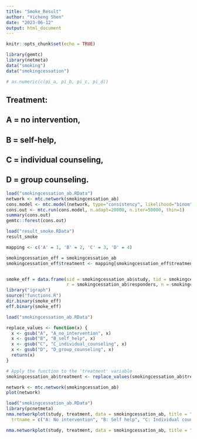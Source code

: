 ```yaml
---
title: "Smoke_Result"
author: "Yicheng Shen"
date: "2023-06-12"
output: html_document
---
```


```r
knitr::opts_chunk$set(echo = TRUE)
```

```r
library(gemtc)
library(netmeta)
data("smoking")
data("smokingcessation")

# as.numeric(c(pi_a, pi_b, pi_c, pi_d))
```

## Treatment: 
##  A = no intervention, 
##  B = self-help, 
##  C = individual counseling,
##  D = group counseling.

```r
load("smokingcessation_ab.RData")
network <- mtc.network(smokingcessation_ab)
cons.model <- mtc.model(network, type="consistency", likelihood="binom", link="logit", linearModel="random")
cons.out <- mtc.run(cons.model, n.adapt=20000, n.iter=50000, thin=1)
summary(cons.out)
gemtc::forest(cons.out)
```


```r
load("result_smoke.RData")
result_smoke
```



```r
mapping <- c('A' = 1, 'B' = 2, 'C' = 3, 'D' = 4)

smokingcessation_eff = smokingcessation_ab
smokingcessation_eff$treatment <- mapping[smokingcessation_eff$treatment]


smoke_eff = data.frame(sid = smokingcessation_ab$study, tid = smokingcessation_eff$treatment, 
                       r = smokingcessation_ab$responders, n = smokingcessation_ab$sampleSize)
library("igraph")
source("functions.R")
dir.binary(smoke_eff)
eff.binary(smoke_eff)
```

```r
load("smokingcessation_ab.RData")

replace_values <- function(x) {
  x <- gsub("A", "A_no_intervention", x)
  x <- gsub("B", "B_self_help", x)
  x <- gsub("C", "C_individual_counseling", x)
  x <- gsub("D", "D_group_counseling", x)
  return(x)
}

# Apply the function to the 'treatment' variable
smokingcessation_ab$treatment <- replace_values(smokingcessation_ab$treatment)

network <- mtc.network(smokingcessation_ab)
plot(network)
```


```r
load("smokingcessation_ab.RData")
library(pcnetmeta)
nma.networkplot(study, treatment, data = smokingcessation_ab, title = "Smoking Sessation Treatments", node.col = "orange", edge.col = "gray", adjust.thick = 10,
  trtname = c("A: No intervention", "B: Self help", "C: Individual counseling", "D: Group counseling"))

nma.networkplot(study, treatment, data = smokingcessation_ab, title = "Smoking Sessation", node.col = "orange")
```












